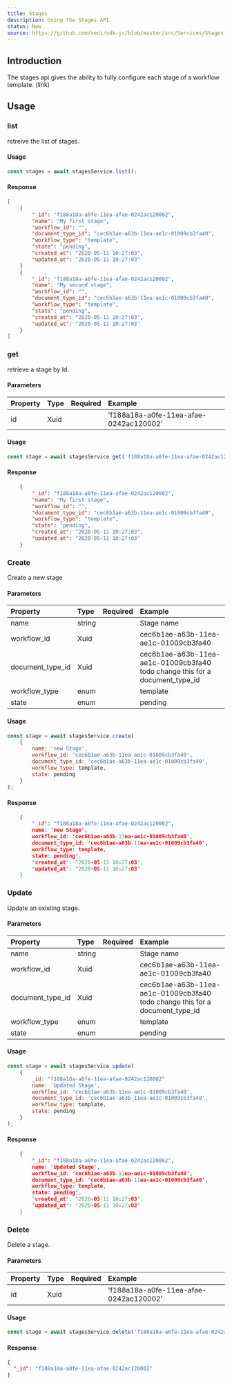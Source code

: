 ```yaml
---
title: Stages
description: Using the Stages API
status: New
source: https://github.com/xedi/sdk-js/blob/master/src/Services/Stages.ts
---
```



<BorderBox>
    <GithubIssue issue-id="62" />
</BorderBox>

## Introduction

The stages api gives the ability to fully configure each stage of a workflow template. (link)

## Usage

### list

retreive the list of stages.

#### Usage 

``` javascript
const stages = await stagesService.list();
```

#### Response

``` json
[
    {
        "_id": "f188a18a-a0fe-11ea-afae-0242ac120002",
        "name": "My first stage",
        "workflow_id": "",
        "document_type_id": "cec6b1ae-a63b-11ea-ae1c-01009cb3fa40",
        "workflow_type": "template",
        "state": "pending",
        "created_at": "2020-05-11 10:27:03",
        "updated_at": "2020-05-11 10:27:03"
    }
    {
        "_id": "f188a18a-a0fe-11ea-afae-0242ac120002",
        "name": "My second stage",
        "workflow_id": "",
        "document_type_id": "cec6b1ae-a63b-11ea-ae1c-01009cb3fa40",
        "workflow_type": "template",
        "state": "pending",
        "created_at": "2020-05-11 10:27:03",
        "updated_at": "2020-05-11 10:27:03"
    }
]
```

### get

retrieve a stage by Id.

#### Parameters

| Property | Type | Required | Example |
| :-- | :-- | :-: | :-- |
| id | Xuid | <CheckIcon color="green.5"/> | 'f188a18a-a0fe-11ea-afae-0242ac120002' |

#### Usage 

``` javascript
const stage = await stagesService.get('f188a18a-a0fe-11ea-afae-0242ac120002');
```

#### Response

``` json
    {
        "_id": "f188a18a-a0fe-11ea-afae-0242ac120002",
        "name": "My first stage",
        "workflow_id": "",
        "document_type_id": "cec6b1ae-a63b-11ea-ae1c-01009cb3fa40",
        "workflow_type": "template",
        "state": "pending",
        "created_at": "2020-05-11 10:27:03",
        "updated_at": "2020-05-11 10:27:03"
    }
```

### Create

Create a new stage

#### Parameters

| Property | Type | Required | Example |
| :-- | :-- | :-: | :-- |
| name | string |  |  Stage name |
| workflow_id | Xuid | <CheckIcon color="green.5"/> | cec6b1ae-a63b-11ea-ae1c-01009cb3fa40 |
| document_type_id | Xuid | | cec6b1ae-a63b-11ea-ae1c-01009cb3fa40 todo change this for a document_type_id |
| workflow_type | enum | <CheckIcon color="green.5"/> | template |
| state | enum | <CheckIcon color="green.5"/> |  pending |

#### Usage 

``` javascript
const stage = await stagesService.create(
    {
        name: 'new Stage',
        workflow_id: 'cec6b1ae-a63b-11ea-ae1c-01009cb3fa40',
        document_type_id: 'cec6b1ae-a63b-11ea-ae1c-01009cb3fa40',
        workflow_type: template,
        state: pending
    }
);
```

#### Response

``` json
    {
        "_id": "f188a18a-a0fe-11ea-afae-0242ac120002",
        name: 'new Stage',
        workflow_id: 'cec6b1ae-a63b-11ea-ae1c-01009cb3fa40',
        document_type_id: 'cec6b1ae-a63b-11ea-ae1c-01009cb3fa40',
        workflow_type: template,
        state: pending",
        "created_at": "2020-05-11 10:27:03",
        "updated_at": "2020-05-11 10:27:03"
    }
```

### Update

Update an existing stage.

#### Parameters

| Property | Type | Required | Example |
| :-- | :-- | :-: | :-- |
| name | string |  |  Stage name |
| workflow_id | Xuid | <CheckIcon color="green.5"/> | cec6b1ae-a63b-11ea-ae1c-01009cb3fa40 |
| document_type_id | Xuid | | cec6b1ae-a63b-11ea-ae1c-01009cb3fa40 todo change this for a document_type_id |
| workflow_type | enum | <CheckIcon color="green.5"/> | template |
| state | enum | <CheckIcon color="green.5"/> |  pending |

#### Usage 

``` javascript
const stage = await stagesService.update(
    {
        _id: "f188a18a-a0fe-11ea-afae-0242ac120002"
        name: 'Updated Stage',
        workflow_id: 'cec6b1ae-a63b-11ea-ae1c-01009cb3fa40',
        document_type_id: 'cec6b1ae-a63b-11ea-ae1c-01009cb3fa40',
        workflow_type: template,
        state: pending
    }
);
```

#### Response

``` json
    {
        "_id": "f188a18a-a0fe-11ea-afae-0242ac120002",
        name: 'Updated Stage',
        workflow_id: 'cec6b1ae-a63b-11ea-ae1c-01009cb3fa40',
        document_type_id: 'cec6b1ae-a63b-11ea-ae1c-01009cb3fa40',
        workflow_type: template,
        state: pending",
        "created_at": "2020-05-11 10:27:03",
        "updated_at": "2020-05-11 10:27:03"
    }
```

### Delete

Delete a stage.

#### Parameters

| Property | Type | Required | Example |
| :-- | :-- | :-: | :-- |
| id | Xuid | <CheckIcon color="green.5"/> | 'f188a18a-a0fe-11ea-afae-0242ac120002' |

#### Usage 

``` javascript
const stage = await stagesService.delete('f188a18a-a0fe-11ea-afae-0242ac120002');
```

#### Response

``` json
{
  "_id": "f188a18a-a0fe-11ea-afae-0242ac120002"  
}
```
